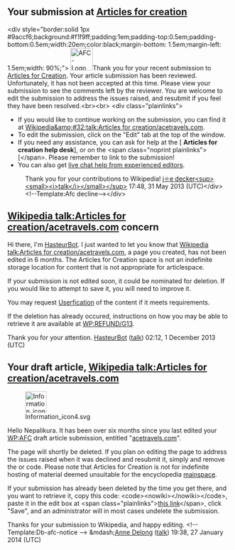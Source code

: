 <article id="39540863" title=User talk:Nepalikura>
	<talkpage id="39540863" title="User talk:Nepalikura">

== Your submission at [[Wikipedia:Articles for creation|Articles for creation]] ==
&lt;div style=&quot;border:solid 1px #9accf6;background:#f1f9ff;padding:1em;padding-top:0.5em;padding-bottom:0.5em;width:20em;color:black;margin-bottom: 1.5em;margin-left: 1.5em;width: 90%;&quot;&gt; [[File:AFC-Logo_Decline.svg|50px|left]]Thank you for your recent submission to [[WP:AFC|Articles for Creation]]. Your article submission has been reviewed.  Unfortunately, it has not been accepted at this time. Please view your submission to see the comments left by the reviewer. You are welcome to edit the submission to address the issues raised, and resubmit if you feel they have been resolved.&lt;br&gt;&lt;br&gt;
&lt;div class=&quot;plainlinks&quot;&gt;
* If you would like to continue working on the submission, you can find it at [[Wikipedia&amp;#32;talk:Articles for creation/acetravels.com]].
* To edit the submission, click on the &quot;Edit&quot; tab at the top of the window.
* If you need any assistance, you can ask for help at the [{{fullurl:Wikipedia:WikiProject_Articles_for_creation/Help_desk|action=edit&amp;section=new}} '''Articles for creation help desk'''], or on the &lt;span class=&quot;noprint plainlinks&quot;&gt;[{{fullurl:User_talk:Joe_Decker|action=edit&amp;section=new reviewer's talk page]}}&lt;/span&gt;. Please remember to link to the submission!
*You can also get [http://webchat.freenode.net/?channels=#wikipedia-en-help live chat help from experienced editors].
:Thank you for your contributions to Wikipedia! [[User:Joe Decker|j⚛e decker]][[User talk:Joe Decker|&lt;sup&gt;&lt;small&gt;&lt;i&gt;talk&lt;/i&gt;&lt;/small&gt;&lt;/sup&gt;]] 17:48, 31 May 2013 (UTC)&lt;/div&gt;&lt;!--Template:Afc decline--&gt;&lt;/div&gt;
==[[Wikipedia talk:Articles for creation/acetravels.com]] concern==
Hi there, I'm [[User:HasteurBot|HasteurBot]]. I just wanted to let you know that [[Wikipedia talk:Articles for creation/acetravels.com]], a page you created, has not been edited in 6 months.  The Articles for Creation space is not an indefinite storage location for content that is not appropriate for articlespace.

If your submission is not edited soon, it could be nominated for deletion.  If you would like to attempt to save it, you will need to improve it.

You may request [[WP:USERFY|Userfication]] of the content if it meets requirements.

If the deletion has already occured, instructions on how you may be able to retrieve it are available at [[WP:REFUND/G13]].

Thank you for your attention. [[User:HasteurBot|HasteurBot]] ([[User talk:HasteurBot|talk]]) 02:12, 1 December 2013 (UTC)
==Your draft article, [[Wikipedia talk:Articles for creation/acetravels.com]]==
[[File:Information icon4.svg|48px|left|alt=|link=]]

Hello Nepalikura. It has been over six months since you last edited your [[WP:AFC]] draft article submission, entitled &quot;[[Wikipedia talk:Articles for creation/acetravels.com|acetravels.com]]&quot;. 

The page will shortly be deleted. If you plan on editing the page to address the issues raised when it was declined and resubmit it, simply {{edit|Wikipedia talk:Articles for creation/acetravels.com|edit the submission}} and remove the {{tlc|db-afc}} or {{tlc|db-g13}} code. Please note that Articles for Creation is not for indefinite hosting of material deemed unsuitable for the encyclopedia [[WP:mainspace|mainspace]].

If your submission has already been deleted by the time you get there, and you want to retrieve it, copy this code: &lt;code&gt;&lt;nowiki&gt;{{subst:Refund/G13|&lt;/nowiki&gt;Wikipedia talk:Articles for creation/acetravels.com&lt;nowiki&gt;}}&lt;/nowiki&gt;&lt;/code&gt;, paste it in the edit box at &lt;span class=&quot;plainlinks&quot;&gt;[http://en.wikipedia.org/w/index.php?title=Wikipedia:Requests_for_undeletion&amp;action=edit&amp;section=new this link]&lt;/span&gt;, click &quot;Save&quot;, and an administrator will in most cases undelete the submission.

Thanks for your submission to Wikipedia, and happy editing. &lt;!-- Template:Db-afc-notice --&gt;  &amp;mdash;[[User:Anne Delong|Anne Delong]] ([[User talk:Anne Delong|talk]]) 19:38, 27 January 2014 (UTC)
	</talkpage>
</article>